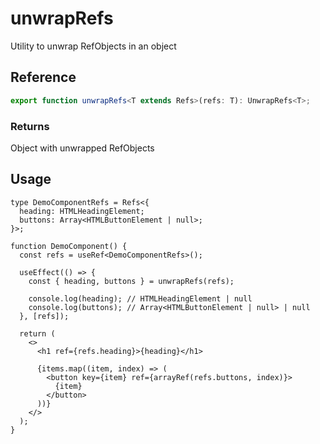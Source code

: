 
<Meta title="hooks/useRefs/utils/unwrapRefs" />

# unwrapRefs

Utility to unwrap RefObjects in an object

## Reference

```ts
export function unwrapRefs<T extends Refs>(refs: T): UnwrapRefs<T>;
```

### Returns

Object with unwrapped RefObjects

## Usage

```tsx
type DemoComponentRefs = Refs<{
  heading: HTMLHeadingElement;
  buttons: Array<HTMLButtonElement | null>;
}>;

function DemoComponent() {
  const refs = useRef<DemoComponentRefs>();

  useEffect(() => {
    const { heading, buttons } = unwrapRefs(refs);

    console.log(heading); // HTMLHeadingElement | null
    console.log(buttons); // Array<HTMLButtonElement | null> | null
  }, [refs]);

  return (
    <>
      <h1 ref={refs.heading}>{heading}</h1>

      {items.map((item, index) => (
        <button key={item} ref={arrayRef(refs.buttons, index)}>
          {item}
        </button>
      ))}
    </>
  );
}
```
